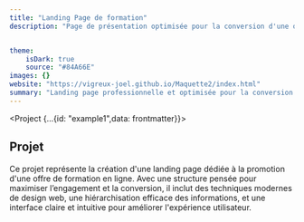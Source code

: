 ```yaml
---
title: "Landing Page de formation"
description: "Page de présentation optimisée pour la conversion d'une offre de formation en ligne"


theme:
    isDark: true
    source: "#84A66E"
images: {}
website: "https://vigreux-joel.github.io/Maquette2/index.html"
summary: "Landing page professionnelle et optimisée pour la conversion d'une offre de formation en ligne."
---
```


<Project {...{id: "example1",data: frontmatter}}>
<fragment slot="sidebar">

</fragment>
<fragment slot="body">

## Projet
Ce projet représente la création d'une landing page dédiée à la promotion d'une offre de formation en ligne.
Avec une structure pensée pour maximiser l’engagement et la conversion, il inclut des techniques modernes de design web, une hiérarchisation efficace des informations, et une interface claire et intuitive pour améliorer l'expérience utilisateur.

</fragment>
</Project>
